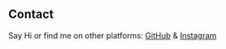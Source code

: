 ## Contact

Say Hi or find me on other platforms: <a href="https://github.com/sabirthapachhetri" target="_blank">GitHub</a> & <a href="https://www.instagram.com/sabirthapachhetri/" target="_blank">Instagram</a>